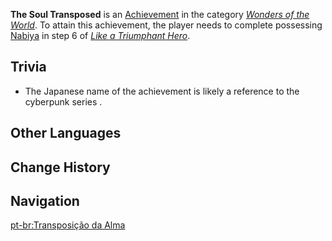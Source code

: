 {{Achievement Infobox
|title        = 
|id           = 84075
|order id     = 5054
|category     = Wonders of the World
|description  = Share senses with [[Nahida]] through possession using [[Akasha]].
|requirements = Earned during ''[[Like a Triumphant Hero]]''.
|primogems    = 5
|tracking     = 
|topic        = 
|quest        = Dreams, Emptiness, Deception
|hidden       = 1
|type         = Quest
}}
'''The Soul Transposed''' is an [[Achievement]] in the category ''[[Wonders of the World]]''. To attain this achievement, the player needs to complete possessing [[Nabiya]] in step 6 of ''[[Like a Triumphant Hero]]''.
<!--
==Gameplay Notes==
-->
==Trivia==
* The Japanese name of the achievement is likely a reference to the cyberpunk series {{w|Ghost in the Shell}}.
<!--
==Video Guides==
{{EVT
|video1   = 
|caption1 = 
}}
-->
==Other Languages==
{{Other Languages
|en      = The Soul Transposed
|zhs     = 穿行躯壳之灵
|zhs_rm  = Chuānxíng Qūkě zhī Líng
|zht     = 穿行軀殼之靈
|zht_rm  = Chuānxíng Qūkě zhī Líng
|zh_tl   = 
|ja      = ゴーストインシェル
|ja_rm   = Goosuto In Sheru
|ja_tl   = Ghost in Shell
|ko      = 육체를 넘나드는 영혼
|ko_rm   = Yukchereul Neomnadeuneun Yeonghon
|ko_tl   = The Soul Crossing Bodies
|es      = Alma extracorpórea
|es_tl   = Extracorporeal Soul
|fr      = L'âme transposée
|fr_tl   = The Soul Transposed
|ru      = Дух проникает сквозь материю
|ru_tl   = Soul Permeates Through the Matter
|th      = จิตวิญญาณที่สิงสู่
|th_rm   = 
|th_tl   = 
|vi      = Hoán Chuyển Linh Hồn
|vi_tl   = 
|de      = Die Seele verwandelt
|de_tl   = The Soul Transmuted
|id      = Jiwa yang Menembus Tubuh
|id_tl   = The Soul Piercing the Body
|pt      = Transposição da Alma
|pt_tl   = 
|tr      = Ruh Dağıtımı
|tr_tl   = 
|it      = Trasposizione dell'anima
|it_tl   = 
}}

==Change History==
{{Change History|3.1}}
<!--
==References==
{{Reflist}}
-->
==Navigation==
{{Achievement Navbox}}

[[pt-br:Transposição da Alma]]